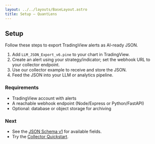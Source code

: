 ```yaml
---
layout: ../../layouts/BaseLayout.astro
title: Setup — QuantLens
---
```


## Setup

Follow these steps to export TradingView alerts as AI-ready JSON.

1. Add `LLM_JSON_Export_v6.pine` to your chart in TradingView.
2. Create an alert using your strategy/indicator; set the webhook URL to your collector endpoint.
3. Use our collector example to receive and store the JSON.
4. Feed the JSON into your LLM or analytics pipeline.

### Requirements
- TradingView account with alerts
- A reachable webhook endpoint (Node/Express or Python/FastAPI)
- Optional: database or object storage for archiving

### Next
- See the [JSON Schema v1](/docs/json-schema-v1) for available fields.
- Try the [Collector Quickstart](/docs/collector-quickstart).
